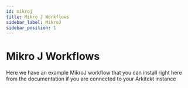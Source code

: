 ```yaml
---
id: mikroj
title: Mikro J Workflows
sidebar_label: MikroJ
sidebar_position: 1
---
```



# Mikro J Workflows

Here we have an example MikroJ workflow that you can install right here from the documentation
if you are connected to your Arkitekt instance

<ShowWorkflow />
